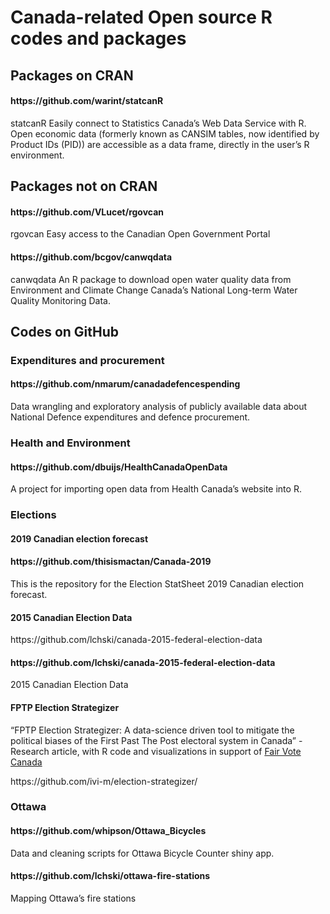 
# Canada-related Open source R codes and packages




## Packages on CRAN


#### https://github.com/warint/statcanR
statcanR
Easily connect to Statistics Canada’s Web Data Service with R. Open economic data (formerly known as CANSIM tables, now identified by Product IDs (PID)) are accessible as a data frame, directly in the user’s R environment.



## Packages not on CRAN

#### https://github.com/VLucet/rgovcan 
rgovcan
Easy access to the Canadian Open Government Portal


#### https://github.com/bcgov/canwqdata
canwqdata
An R package to download open water quality data from Environment and Climate Change Canada’s National Long-term Water Quality Monitoring Data.



## Codes on GitHub


### Expenditures and  procurement

#### https://github.com/nmarum/canadadefencespending

Data wrangling and exploratory analysis of publicly available data about National Defence expenditures and defence procurement.


### Health and Environment 


#### https://github.com/dbuijs/HealthCanadaOpenData

A project for importing open data from Health Canada's website into R.


### Elections 


#### 2019 Canadian election forecast



#### https://github.com/thisismactan/Canada-2019


This is the repository for the Election StatSheet 2019 Canadian election forecast. 



#### 2015 Canadian Election Data

https://github.com/lchski/canada-2015-federal-election-data





#### https://github.com/lchski/canada-2015-federal-election-data
2015 Canadian Election Data




#### FPTP Election Strategizer 

"FPTP Election Strategizer: A data-science driven tool to mitigate the political biases of the First Past The Post  electoral system in Canada" -
Research article, with R code and visualizations in support of [Fair Vote Canada]("https://www.fairvote.ca)

https://github.com/ivi-m/election-strategizer/

<!-- (https://ivi-m.github.io/election-strategizer/) -->
### Ottawa

#### https://github.com/whipson/Ottawa_Bicycles

Data and cleaning scripts for Ottawa Bicycle Counter shiny app.

#### https://github.com/lchski/ottawa-fire-stations


Mapping Ottawa’s fire stations

